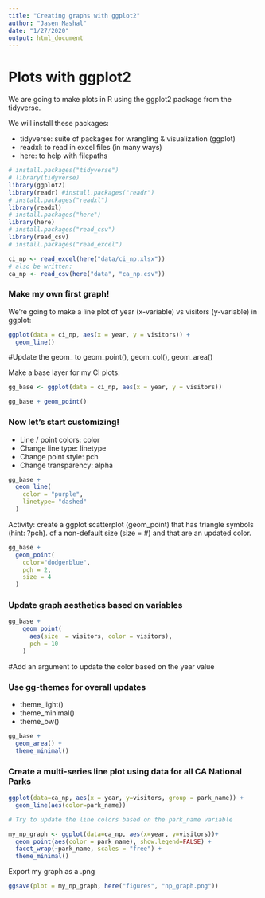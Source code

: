 ```yaml
---
title: "Creating graphs with ggplot2"
author: "Jasen Mashal"
date: "1/27/2020"
output: html_document
---
```


# Plots with ggplot2

We are going to make plots in R using the ggplot2 package from the tidyverse.

We will install these packages:

- tidyverse: suite of packages for wrangling & visualization (ggplot)
- readxl: to read in excel files (in many ways)
- here: to help with filepaths


```r
# install.packages("tidyverse")
# library(tidyverse)
library(ggplot2)
library(readr) #install.packages("readr")
# install.packages("readxl")
library(readxl)
# install.packages("here")
library(here)
# install.packages("read_csv")
library(read_csv)
# install.packages("read_excel")
```
```r
ci_np <- read_excel(here("data/ci_np.xlsx"))
# also be written:
ca_np <- read_csv(here("data", "ca_np.csv"))
```

### Make my own first graph!

We're going to make a line plot of year (x-variable) vs visitors (y-variable) in ggplot:
```r
ggplot(data = ci_np, aes(x = year, y = visitors)) +
  geom_line()
```

#Update the geom_ to geom_point(), geom_col(), geom_area()

Make a base layer for my CI plots:
```r
gg_base <- ggplot(data = ci_np, aes(x = year, y = visitors))

gg_base + geom_point()
```

### Now let's start customizing!

- Line / point colors: color
- Change line type: linetype
- Change point style: pch
- Change transparency: alpha

```r
gg_base +
  geom_line(
    color = "purple",
    linetype= "dashed"
  )
```

Activity: create a ggplot scatterplot (geom_point) that has triangle symbols (hint: ?pch). of a non-default size (size = #) and that are an updated color.

```r
gg_base + 
  geom_point(
    color="dodgerblue",
    pch = 2,
    size = 4
  )    
```


### Update graph aesthetics based on variables

```r
gg_base +
    geom_point(
      aes(size  = visitors, color = visitors),
      pch = 10
    )
```

#Add an argument to update the color based on the year value

### Use gg-themes for overall updates

- theme_light()
- theme_minimal()
- theme_bw()

```r
gg_base + 
  geom_area() +
  theme_minimal()
```

### Create a multi-series line plot using data for all CA National Parks

```r
ggplot(data=ca_np, aes(x = year, y=visitors, group = park_name)) +
  geom_line(aes(color=park_name))

# Try to update the line colors based on the park_name variable
```

```r
my_np_graph <- ggplot(data=ca_np, aes(x=year, y=visitors))+
  geom_point(aes(color = park_name), show.legend=FALSE) +
  facet_wrap(~park_name, scales = "free") +
  theme_minimal()
```

Export my graph as a .png
```r
ggsave(plot = my_np_graph, here("figures", "np_graph.png"))
```




